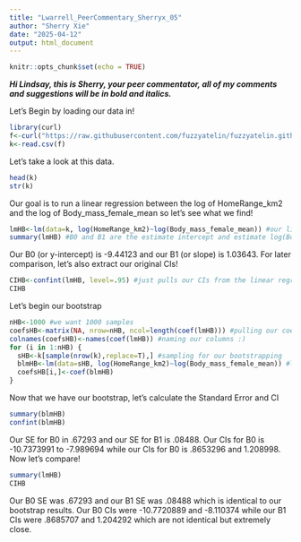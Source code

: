 ```yaml
---
title: "Lwarrell_PeerCommentary_Sherryx_05"
author: "Sherry Xie"
date: "2025-04-12"
output: html_document
---
```


```r
knitr::opts_chunk$set(echo = TRUE)
```

***Hi Lindsay, this is Sherry, your peer commentator, all of my comments and suggestions will be in bold and italics.***

Let's Begin by loading our data in!

```r
library(curl)
f<-curl("https://raw.githubusercontent.com/fuzzyatelin/fuzzyatelin.github.io/refs/heads/master/AN588_Spring25/KamilarAndCooperData.csv")
k<-read.csv(f)
```

Let's take a look at this data.

```r
head(k)
str(k)
```

Our goal is to run a linear regression between the log of HomeRange_km2 and the log of Body_mass_female_mean so let's see what we find!

```r
lmHB<-lm(data=k, log(HomeRange_km2)~log(Body_mass_female_mean)) #our linear regression equation
summary(lmHB) #B0 and B1 are the estimate intercept and estimate log(Body_mass_female_mean)
```

Our B0 (or y-intercept) is -9.44123 and our B1 (or slope) is 1.03643. For later comparison, let's also extract our original CIs!

```r
CIHB<-confint(lmHB, level=.95) #just pulls our CIs from the linear regression
CIHB
```

Let's begin our bootstrap

```r
nHB<-1000 #we want 1000 samples
coefsHB<-matrix(NA, nrow=nHB, ncol=length(coef(lmHB))) #pulling our coefs into a matrix to make them easier to sort through later
colnames(coefsHB)<-names(coef(lmHB)) #naming our columns :)
for (i in 1:nHB) {
  sHB<-k[sample(nrow(k),replace=T),] #sampling for our bootstrapping
  blmHB<-lm(data=sHB, log(HomeRange_km2)~log(Body_mass_female_mean)) #linear regression for the bootsrap
  coefsHB[i,]<-coef(blmHB)
}
```

Now that we have our bootstrap, let's calculate the Standard Error and CI

```r
summary(blmHB)
confint(blmHB)
```

Our SE for B0 in .67293 and our SE for B1 is .08488. Our CIs for B0 is -10.7373991 to -7.989694 while our CIs for B0 is .8653296 and 1.208998. Now let's compare!

```r
summary(lmHB)
CIHB
```

Our B0 SE was .67293 and our B1 SE was .08488 which is identical to our bootstrap results. Our B0 CIs were -10.7720889 and -8.110374 while our B1 CIs were .8685707 and 1.204292 which are not identical but extremely close.
